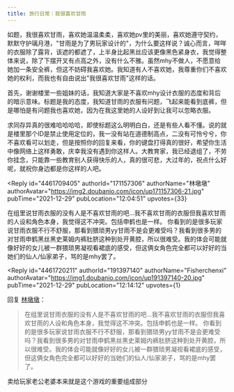 ```yaml
---
title: 旅行日常｜我很喜欢甘雨
---
```



<Forum groupName="原神" groupUrl="https://www.douban.com/group/genshin/" archivedAt="2025-05-16T16:54:02.858Z">
  <Post
    id="256742253"
    title="旅行日常｜我很喜欢甘雨"
    url="https://www.douban.com/group/topic/256742253/?_spm_id=MjI2MDgxMjM0"
    pubTime="2022-01-12"
    highlightUserId="191397140"
  >
如题，我很喜欢甘雨，喜欢她温温柔柔，喜欢她pv里的美丽，喜欢她遵守契约，默默守护璃月港，"甘雨是为了男玩家设计的"，为什么要这样说？诚心而言，咩咩的衣服除了露背，该遮的都遮了，上半身比起黑丝应该更像黑色紧身衣，我觉得整体来说，除了下摆开叉有点高之外，没有什么不雅。虽然mhy不做人，不愿意给她加一条安全裤，但这不妨碍我喜欢她。我知道有人不喜欢她，我尊重你们不喜欢她的权利，而我也有自由说出"我很喜欢甘雨"这样的话。

首先，谢谢楼里一些姐妹的话，我知道大家是不喜欢mhy设计衣服的态度和背后的暗示意味。标题是我的态度，我知道甘雨的衣服有问题，飞起来能看到底裤，但是哪怕是有问题我也喜欢她，因为在我这里她的人设好到让我可以忽略衣服。

求同存异真的很难哈哈哈哈，即使标题这么明明白白，还是有些人看不懂。说的就是楼里那个ID是禁止使用定位的，我一没有站在道德制高点，二没有可怜兮兮，你不喜欢看可以划走，但是按照你的回复来看，你的键盘打得真的很好，希望你生活中像网络上这样勇敢，庆幸我没有遇到你这样人。大教育家，我已经退组了，不劳你挂念，只能靠一些教育别人获得快乐的人，真的很可悲，大过年的，祝点什么好呢，就祝你身边都是你这样的人吧。

<Reply
  id="4461709405"
  authorId="171157306"
  authorName="林墩墩"
  authorAvatar="https://img2.doubanio.com/icon/up171157306-21.jpg"
  pubTime="2021-12-29"
  pubLocation="12:04:51"
  upvotes={33}
>
在组里说甘雨衣服的没有人是不喜欢甘雨的吧...我不喜欢甘雨的衣服但我喜欢甘雨的人设和角色本身，我觉得这不冲突。包括申鹤也是一样。
你看到的是很多玩家说甘雨衣服不行不舒服，那看到猥琐男yy甘雨不是会更难受吗？我看到很多男的对甘雨申鹤黑丝黑史莱姆内裤肚脐这种到处开黄腔，所以很难受。我的体会可能就像好好的女儿被一群猥琐男凝视看裙底的感受，但这俩女角色完全都可以好好的当她们的仙人/仙家弟子，骂的是mhy罢了。
</Reply>

<Reply
  id="4461720211"
  authorId="191397140"
  authorName="Fisherchenxi"
  authorAvatar="https://img1.doubanio.com/icon/up191397140-20.jpg"
  pubTime="2021-12-29"
  pubLocation="12:14:12"
  upvotes={1}
>
回复 [林墩墩](https://www.douban.com/people/171157306/)：
 > 在组里说甘雨衣服的没有人是不喜欢甘雨的吧...我不喜欢甘雨的衣服但我喜欢甘雨的人设和角色本身，我觉得这不冲突。包括申鹤也是一样。
> 你看到的是很多玩家说甘雨衣服不行不舒服，那看到猥琐男yy甘雨不是会更难受吗？我看到很多男的对甘雨申鹤黑丝黑史莱姆内裤肚脐这种到处开黄腔，所以很难受。我的体会可能就像好好的女儿被一群猥琐男凝视看裙底的感受，但这俩女角色完全都可以好好的当她们的仙人/仙家弟子，骂的是mhy罢了。

卖给玩家老公老婆本来就是这个游戏的重要组成部分
</Reply>
  </Post>
</Forum>
